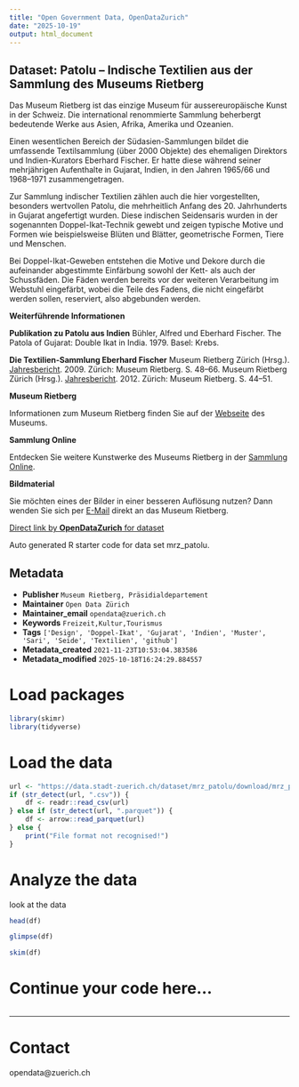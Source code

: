 ```yaml
---
title: "Open Government Data, OpenDataZurich"
date: "2025-10-19"
output: html_document
---
```


## Dataset: Patolu – Indische Textilien aus der Sammlung des Museums Rietberg

Das Museum Rietberg ist das einzige Museum für aussereuropäische Kunst in der Schweiz. Die international renommierte Sammlung beherbergt bedeutende Werke aus Asien, Afrika, Amerika und Ozeanien.

Einen wesentlichen Bereich der Südasien-Sammlungen bildet die umfassende Textilsammlung (über 2000 Objekte) des ehemaligen Direktors und Indien-Kurators Eberhard Fischer. Er hatte diese während seiner mehrjährigen Aufenthalte in Gujarat, Indien, in den Jahren 1965/66 und 1968–1971 zusammengetragen. 

Zur Sammlung indischer Textilien zählen auch die hier vorgestellten, besonders wertvollen Patolu, die mehrheitlich Anfang des 20. Jahrhunderts in Gujarat angefertigt wurden. Diese indischen Seidensaris wurden in der sogenannten Doppel-Ikat-Technik gewebt und zeigen typische Motive und Formen wie beispielsweise Blüten und Blätter, geometrische Formen, Tiere und Menschen.

Bei Doppel-Ikat-Geweben entstehen die Motive und Dekore durch die aufeinander abgestimmte Einfärbung sowohl der Kett- als auch der Schussfäden. Die Fäden werden bereits vor der weiteren Verarbeitung im Webstuhl eingefärbt, wobei die Teile des Fadens, die nicht eingefärbt werden sollen, reserviert, also abgebunden werden.

**Weiterführende Informationen**

**Publikation zu Patolu aus Indien**
Bühler, Alfred und Eberhard Fischer. The Patola of Gujarat: Double Ikat in India. 1979. Basel: Krebs.

**Die Textilien-Sammlung Eberhard Fischer**
Museum Rietberg Zürich (Hrsg.). [Jahresbericht](https://rietberg.ch/files/Downloads/Jahresbericht/JB09_MRZ.pdf). 2009.  Zürich: Museum Rietberg. S. 48–66.
Museum Rietberg Zürich (Hrsg.). [Jahresbericht](https://rietberg.ch/files/Downloads/Jahresbericht/JB12_MRZ.pdf). 2012.  Zürich: Museum Rietberg. S. 44–51.

**Museum Rietberg**

Informationen zum Museum Rietberg finden Sie auf der [Webseite](https://rietberg.ch/) des Museums.

**Sammlung Online**

Entdecken Sie weitere Kunstwerke des Museums Rietberg in der [Sammlung Online](https://rietberg.ch/sammlung/sammlung-online).

**Bildmaterial**

Sie möchten eines der Bilder in einer besseren Auflösung nutzen? Dann wenden Sie sich per [E-Mail](mailto:medien.rietberg@zuerich.ch) direkt an das Museum Rietberg.



[Direct link by **OpenDataZurich** for dataset](https://data.stadt-zuerich.ch/dataset/mrz_patolu)

Auto generated R starter code for data set mrz_patolu.

## Metadata

- **Publisher** `Museum Rietberg, Präsidialdepartement`
- **Maintainer** `Open Data Zürich`
- **Maintainer_email** `opendata@zuerich.ch`
- **Keywords** `Freizeit,Kultur,Tour­is­mus`
- **Tags** `['Design', 'Doppel-Ikat', 'Gujarat', 'Indien', 'Muster', 'Sari', 'Seide', 'Textilien', 'github']`
- **Metadata_created** `2021-11-23T10:53:04.383586`
- **Metadata_modified** `2025-10-18T16:24:29.884557`


# Load packages

```r
library(skimr)
library(tidyverse)
```

# Load the data

```r
url <- "https://data.stadt-zuerich.ch/dataset/mrz_patolu/download/mrz_patolu.csv"
if (str_detect(url, ".csv")) {
    df <- readr::read_csv(url)
} else if (str_detect(url, ".parquet")) {
    df <- arrow::read_parquet(url)
} else {
    print("File format not recognised!")
}
```

# Analyze the data

look at the data
```r
head(df)
```

```r
glimpse(df)
```

```r
skim(df)
```

# Continue your code here...

```r

```

------------------------------------------------------------------------

# Contact

opendata@zuerich.ch
